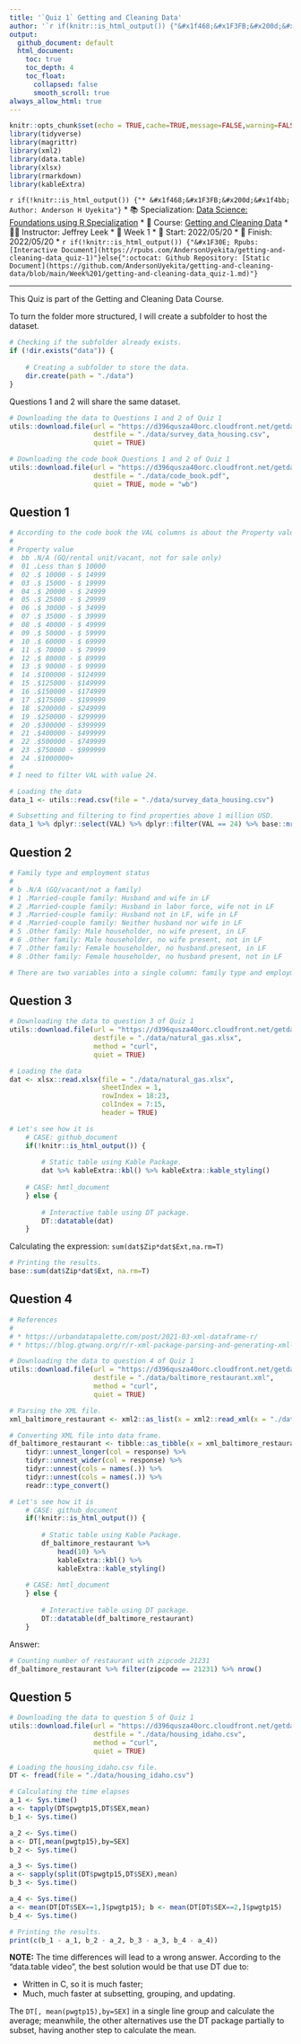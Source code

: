 ```yaml
---
title: '`Quiz 1` Getting and Cleaning Data'
author: '`r if(knitr::is_html_output()) {"&#x1f468;&#x1F3FB;&#x200d;&#x1f4bb; Anderson H Uyekita"} else {NULL}`'
output:
  github_document: default
  html_document:
    toc: true
    toc_depth: 4
    toc_float:
      collapsed: false
      smooth_scroll: true
always_allow_html: true
---
```


```r
knitr::opts_chunk$set(echo = TRUE,cache=TRUE,message=FALSE,warning=FALSE)
library(tidyverse)
library(magrittr)
library(xml2)
library(data.table)
library(xlsx)
library(rmarkdown)
library(kableExtra)
```

`r if(!knitr::is_html_output()) {"* &#x1f468;&#x1F3FB;&#x200d;&#x1f4bb; Author: Anderson H Uyekita"}`
* &#x1f4da; Specialization: [Data Science: Foundations using R Specialization](https://www.coursera.org/specializations/data-science-foundations-r)
* &#x1f4d6; Course: [Getting and Cleaning Data](https://www.coursera.org/learn/data-cleaning)
    * &#x1F9D1;&#x200d;&#x1F3EB; Instructor: Jeffrey Leek
* &#x1F4C6; Week 1
    * &#x1F6A6; Start: 2022/05/20
    * &#x1F3C1; Finish: 2022/05/20
* `r if(!knitr::is_html_output()) {"&#x1F30E; Rpubs: [Interactive Document](https://rpubs.com/AndersonUyekita/getting-and-cleaning-data_quiz-1)"}else{":octocat: Github Repository: [Static Document](https://github.com/AndersonUyekita/getting-and-cleaning-data/blob/main/Week%201/getting-and-cleaning-data_quiz-1.md)"}`

***

This Quiz is part of the Getting and Cleaning Data Course.

To turn the folder more structured, I will create a subfolder to host the dataset.

```r
# Checking if the subfolder already exists.
if (!dir.exists("data")) {
    
    # Creating a subfolder to store the data.
    dir.create(path = "./data")
}
```

Questions 1 and 2 will share the same dataset.

```r
# Downloading the data to Questions 1 and 2 of Quiz 1
utils::download.file(url = "https://d396qusza40orc.cloudfront.net/getdata%2Fdata%2Fss06hid.csv",
                     destfile = "./data/survey_data_housing.csv",
                     quiet = TRUE)

# Downloading the code book Questions 1 and 2 of Quiz 1
utils::download.file(url = "https://d396qusza40orc.cloudfront.net/getdata%2Fdata%2FPUMSDataDict06.pdf",
                     destfile = "./data/code_book.pdf",
                     quiet = TRUE, mode = "wb")
```

## Question 1

```r
# According to the code book the VAL columns is about the Property value
#
# Property value
#  bb .N/A (GQ/rental unit/vacant, not for sale only)
#  01 .Less than $ 10000
#  02 .$ 10000 - $ 14999
#  03 .$ 15000 - $ 19999
#  04 .$ 20000 - $ 24999
#  05 .$ 25000 - $ 29999
#  06 .$ 30000 - $ 34999
#  07 .$ 35000 - $ 39999
#  08 .$ 40000 - $ 49999
#  09 .$ 50000 - $ 59999
#  10 .$ 60000 - $ 69999
#  11 .$ 70000 - $ 79999
#  12 .$ 80000 - $ 89999
#  13 .$ 90000 - $ 99999
#  14 .$100000 - $124999
#  15 .$125000 - $149999
#  16 .$150000 - $174999
#  17 .$175000 - $199999
#  18 .$200000 - $249999
#  19 .$250000 - $299999
#  20 .$300000 - $399999
#  21 .$400000 - $499999
#  22 .$500000 - $749999
#  23 .$750000 - $999999
#  24 .$1000000+
#
# I need to filter VAL with value 24.

# Loading the data
data_1 <- utils::read.csv(file = "./data/survey_data_housing.csv")

# Subsetting and filtering to find properties above 1 million USD.
data_1 %>% dplyr::select(VAL) %>% dplyr::filter(VAL == 24) %>% base::nrow()
```

## Question 2

```r
# Family type and employment status
#
# b .N/A (GQ/vacant/not a family)
# 1 .Married-couple family: Husband and wife in LF
# 2 .Married-couple family: Husband in labor force, wife not in LF
# 3 .Married-couple family: Husband not in LF, wife in LF
# 4 .Married-couple family: Neither husband nor wife in LF
# 5 .Other family: Male householder, no wife present, in LF
# 6 .Other family: Male householder, no wife present, not in LF
# 7 .Other family: Female householder, no husband.present, in LF
# 8 .Other family: Female householder, no husband present, not in LF 

# There are two variables into a single column: family type and employment status.
```

## Question 3

```r
# Downloading the data to question 3 of Quiz 1
utils::download.file(url = "https://d396qusza40orc.cloudfront.net/getdata%2Fdata%2FDATA.gov_NGAP.xlsx",
                     destfile = "./data/natural_gas.xlsx",
                     method = "curl",
                     quiet = TRUE)

# Loading the data
dat <- xlsx::read.xlsx(file = "./data/natural_gas.xlsx",
                       sheetIndex = 1,
                       rowIndex = 18:23,
                       colIndex = 7:15,
                       header = TRUE)

# Let's see how it is
    # CASE: github_document
    if(!knitr::is_html_output()) {
    
        # Static table using Kable Package.
        dat %>% kableExtra::kbl() %>% kableExtra::kable_styling()
    
    # CASE: hmtl_document
    } else {
    
        # Interactive table using DT package.
        DT::datatable(dat)
    }
```

Calculating the expression: `sum(dat$Zip*dat$Ext,na.rm=T)`

```r
# Printing the results.
base::sum(dat$Zip*dat$Ext, na.rm=T)
```

## Question 4

```r
# References
# 
# * https://urbandatapalette.com/post/2021-03-xml-dataframe-r/
# * https://blog.gtwang.org/r/r-xml-package-parsing-and-generating-xml-tutorial/

# Downloading the data to question 4 of Quiz 1
utils::download.file(url = "https://d396qusza40orc.cloudfront.net/getdata%2Fdata%2Frestaurants.xml",
                     destfile = "./data/baltimore_restaurant.xml",
                     method = "curl",
                     quiet = TRUE)

# Parsing the XML file.
xml_baltimore_restaurant <- xml2::as_list(x = xml2::read_xml(x = "./data/baltimore_restaurant.xml"))

# Converting XML file into data frame.
df_baltimore_restaurant <- tibble::as_tibble(x = xml_baltimore_restaurant) %>%
    tidyr::unnest_longer(col = response) %>%
    tidyr::unnest_wider(col = response) %>%
    tidyr::unnest(cols = names(.)) %>%
    tidyr::unnest(cols = names(.)) %>%
    readr::type_convert()
```

```r
# Let's see how it is
    # CASE: github_document
    if(!knitr::is_html_output()) {
    
        # Static table using Kable Package.
        df_baltimore_restaurant %>%
            head(10) %>%
            kableExtra::kbl() %>%
            kableExtra::kable_styling()
    
    # CASE: hmtl_document
    } else {
    
        # Interactive table using DT package.
        DT::datatable(df_baltimore_restaurant)
    }
```

Answer:

```r
# Counting number of restaurant with zipcode 21231
df_baltimore_restaurant %>% filter(zipcode == 21231) %>% nrow()
```

## Question 5

```r
# Downloading the data to question 5 of Quiz 1
utils::download.file(url = "https://d396qusza40orc.cloudfront.net/getdata%2Fdata%2Fss06pid.csv",
                     destfile = "./data/housing_idaho.csv",
                     method = "curl",
                     quiet = TRUE)

# Loading the housing_idaho.csv file.
DT <- fread(file = "./data/housing_idaho.csv")

# Calculating the time elapses
a_1 <- Sys.time()
a <- tapply(DT$pwgtp15,DT$SEX,mean)
b_1 <- Sys.time()

a_2 <- Sys.time()
a <- DT[,mean(pwgtp15),by=SEX]
b_2 <- Sys.time()

a_3 <- Sys.time()
a <- sapply(split(DT$pwgtp15,DT$SEX),mean)
b_3 <- Sys.time()

a_4 <- Sys.time()
a <- mean(DT[DT$SEX==1,]$pwgtp15); b <- mean(DT[DT$SEX==2,]$pwgtp15)
b_4 <- Sys.time()

# Printing the results.
print(c(b_1 - a_1, b_2 - a_2, b_3 - a_3, b_4 - a_4))
```

**NOTE:** The time differences will lead to a wrong answer. According to the "data.table video", the best solution would be that use DT due to:

- Written in C, so it is much faster;
- Much, much faster at subsetting, grouping, and updating.

The `DT[, mean(pwgtp15),by=SEX]` in a single line group and calculate the average; meanwhile, the other alternatives use the DT package partially to subset, having another step to calculate the mean.